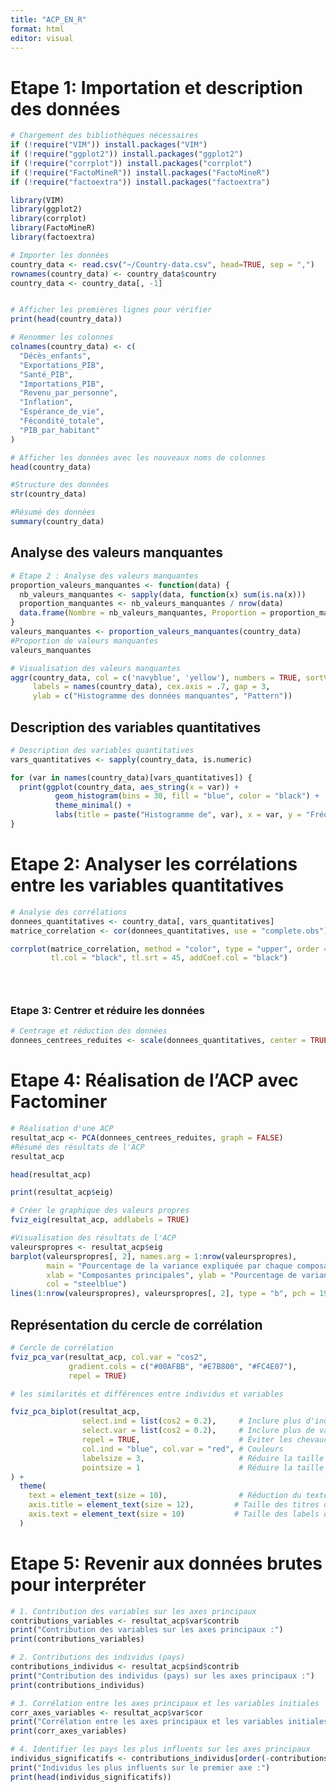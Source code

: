 ```yaml
---
title: "ACP_EN_R"
format: html
editor: visual
---
```


# Etape 1: Importation et description des données

```r
# Chargement des bibliothèques nécessaires
if (!require("VIM")) install.packages("VIM")
if (!require("ggplot2")) install.packages("ggplot2")
if (!require("corrplot")) install.packages("corrplot")
if (!require("FactoMineR")) install.packages("FactoMineR")
if (!require("factoextra")) install.packages("factoextra")

library(VIM)
library(ggplot2)
library(corrplot)
library(FactoMineR)
library(factoextra)
```

```r

# Importer les données
country_data <- read.csv("~/Country-data.csv", head=TRUE, sep = ",")
rownames(country_data) <- country_data$country
country_data <- country_data[, -1]


# Afficher les premières lignes pour vérifier
print(head(country_data))
```

```r
# Renommer les colonnes
colnames(country_data) <- c(
  "Décès_enfants",
  "Exportations_PIB",
  "Santé_PIB",
  "Importations_PIB",
  "Revenu_par_personne",
  "Inflation",
  "Espérance_de_vie",
  "Fécondité_totale",
  "PIB_par_habitant"
)

# Afficher les données avec les nouveaux noms de colonnes
head(country_data)
```

```r
#Structure des données
str(country_data)

#Résumé des données 
summary(country_data)
```

## Analyse des valeurs manquantes

```r
# Étape 2 : Analyse des valeurs manquantes
proportion_valeurs_manquantes <- function(data) {
  nb_valeurs_manquantes <- sapply(data, function(x) sum(is.na(x)))
  proportion_manquantes <- nb_valeurs_manquantes / nrow(data)
  data.frame(Nombre = nb_valeurs_manquantes, Proportion = proportion_manquantes)
}
valeurs_manquantes <- proportion_valeurs_manquantes(country_data)
#Proportion de valeurs manquantes
valeurs_manquantes
```

```r

# Visualisation des valeurs manquantes
aggr(country_data, col = c('navyblue', 'yellow'), numbers = TRUE, sortVars = TRUE,
     labels = names(country_data), cex.axis = .7, gap = 3,
     ylab = c("Histogramme des données manquantes", "Pattern"))

```

## Description des variables quantitatives

```r
# Description des variables quantitatives
vars_quantitatives <- sapply(country_data, is.numeric)

for (var in names(country_data)[vars_quantitatives]) {
  print(ggplot(country_data, aes_string(x = var)) +
          geom_histogram(bins = 30, fill = "blue", color = "black") +
          theme_minimal() +
          labs(title = paste("Histogramme de", var), x = var, y = "Fréquence"))
}


```

# Etape 2: Analyser les corrélations entre les variables quantitatives

```r
# Analyse des corrélations
donnees_quantitatives <- country_data[, vars_quantitatives]
matrice_correlation <- cor(donnees_quantitatives, use = "complete.obs")

corrplot(matrice_correlation, method = "color", type = "upper", order = "hclust",
         tl.col = "black", tl.srt = 45, addCoef.col = "black")


   
```

### Etape 3: Centrer et réduire les données

```r
# Centrage et réduction des données
donnees_centrees_reduites <- scale(donnees_quantitatives, center = TRUE, scale = TRUE)

```

# Etape 4: Réalisation de l'ACP avec Factominer

```r
# Réalisation d'une ACP
resultat_acp <- PCA(donnees_centrees_reduites, graph = FALSE)
#Résumé des résultats de l'ACP
resultat_acp

head(resultat_acp)
```

```r
print(resultat_acp$eig)

# Créer le graphique des valeurs propres
fviz_eig(resultat_acp, addlabels = TRUE)

#Visualisation des résultats de l'ACP
valeurspropres <- resultat_acp$eig
barplot(valeurspropres[, 2], names.arg = 1:nrow(valeurspropres),
        main = "Pourcentage de la variance expliquée par chaque composante",
        xlab = "Composantes principales", ylab = "Pourcentage de variance expliquée",
        col = "steelblue")
lines(1:nrow(valeurspropres), valeurspropres[, 2], type = "b", pch = 19, col = "red")
```

## Représentation du cercle de corrélation

```r

# Cercle de corrélation
fviz_pca_var(resultat_acp, col.var = "cos2",
             gradient.cols = c("#00AFBB", "#E7B800", "#FC4E07"),
             repel = TRUE)

```

```r
# les similarités et différences entre individus et variables 

fviz_pca_biplot(resultat_acp,
                select.ind = list(cos2 = 0.2),     # Inclure plus d'individus
                select.var = list(cos2 = 0.2),     # Inclure plus de variables
                repel = TRUE,                      # Éviter les chevauchements de labels
                col.ind = "blue", col.var = "red", # Couleurs
                labelsize = 3,                     # Réduire la taille des labels
                pointsize = 1                      # Réduire la taille des points
) +
  theme(
    text = element_text(size = 10),                # Réduction du texte global
    axis.title = element_text(size = 12),         # Taille des titres des axes
    axis.text = element_text(size = 10)           # Taille des labels des axes
  )


```

# Etape 5: Revenir aux données brutes pour interpréter

```r
# 1. Contribution des variables sur les axes principaux
contributions_variables <- resultat_acp$var$contrib
print("Contribution des variables sur les axes principaux :")
print(contributions_variables)

# 2. Contributions des individus (pays)
contributions_individus <- resultat_acp$ind$contrib
print("Contribution des individus (pays) sur les axes principaux :")
print(contributions_individus)

# 3. Corrélation entre les axes principaux et les variables initiales
corr_axes_variables <- resultat_acp$var$cor
print("Corrélation entre les axes principaux et les variables initiales :")
print(corr_axes_variables)

# 4. Identifier les pays les plus influents sur les axes principaux
individus_significatifs <- contributions_individus[order(-contributions_individus[, 1]), ]
print("Individus les plus influents sur le premier axe :")
print(head(individus_significatifs))
```

